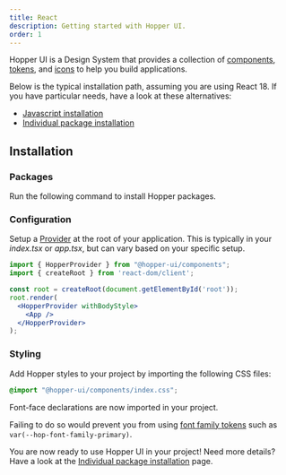 ```yaml
---
title: React
description: Getting started with Hopper UI.
order: 1
---
```


Hopper UI is a Design System that provides a collection of [components](components/component-list), [tokens](/tokens/overview/introduction), and [icons](/icons/overview/introduction) to help you build applications.

Below is the typical installation path, assuming you are using React 18. If you have particular needs, have a look at these alternatives:

- [Javascript installation](/getting-started/javascript)
- [Individual package installation](/getting-started/individual-packages)

## Installation

### Packages

Run the following command to install Hopper packages.

<PackageInstallation library="components @hopper-ui/icons @hopper-ui/tokens @hopper-ui/styled-system react-aria react-aria-components" mod="prod" />

### Configuration

Setup a [Provider](/components/HopperProvider) at the root of your application. This is typically in your _index.tsx_ or _app.tsx_, but can vary based on your specific setup.

```jsx
import { HopperProvider } from "@hopper-ui/components";
import { createRoot } from 'react-dom/client';

const root = createRoot(document.getElementById('root'));
root.render(
  <HopperProvider withBodyStyle>
    <App />
  </HopperProvider>
);
```

### Styling

Add Hopper styles to your project by importing the following CSS files:

```css
@import "@hopper-ui/components/index.css";
```

Font-face declarations are now imported in your project.

Failing to do so would prevent you from using [font family tokens](/tokens/semantic/typography) such as `var(--hop-font-family-primary)`.

You are now ready to use Hopper UI in your project! Need more details? Have a look at the [Individual package installation](/getting-started/individual-packages) page.
